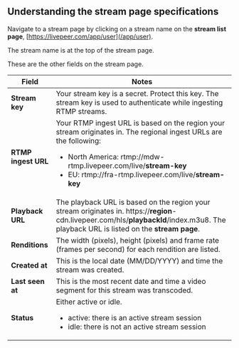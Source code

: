 
<DocsLayout>

## Understanding the stream page specifications

Navigate to a stream page by clicking on a stream name on the **stream list page**, [https://livepeer.com/app/user](/app/user).

The stream name is at the top of the stream page.

These are the other fields on the stream page.

| Field   |  Notes      
|----------| - | 
| **Stream key** |    Your stream key is a secret. Protect this key. The stream key is used to authenticate while ingesting RTMP streams.  |
| **RTMP ingest URL**   |    Your RTMP ingest URL is based on the region your stream originates in. The regional ingest URLs are the following: <ul><li>North America: rtmp://mdw-rtmp.livepeer.com/live/<strong>stream-key</strong></li><li>EU: rtmp://fra-rtmp.livepeer.com/live/<strong>stream-key</strong></li></ul> |
| **Playback URL**   | The playback URL is based on the region your stream originates in. https://<strong>region</strong>-cdn.livepeer.com/hls/<strong>playbackId</strong>/index.m3u8. The playback URL is listed on the <strong>stream page</strong>.|
| **Renditions**   | The width (pixels), height (pixels) and frame rate (frames per second) for each rendition are listed. |
| **Created at**   | This is the local date (MM/DD/YYYY) and time the stream was created. |
| **Last seen at**   | This is the most recent date and time a video segment for this stream was transcoded. |
| **Status**   | Either active or idle. <ul><li>active: there is an active stream session</li><li>idle: there is not an active stream session</li></ul> |

</DocsLayout>